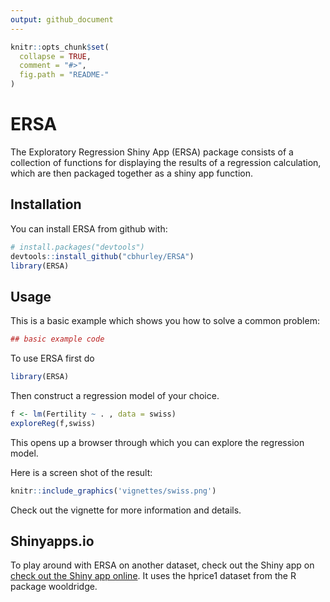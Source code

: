 ```yaml
---
output: github_document
---
```


<!-- README.md is generated from README.Rmd. Please edit that file -->

```r
knitr::opts_chunk$set(
  collapse = TRUE,
  comment = "#>",
  fig.path = "README-"
)
```

# ERSA

The Exploratory Regression Shiny App (ERSA) package consists of a collection of functions for displaying the
results of a regression calculation, which are then packaged together as a shiny app function.


## Installation

You can install ERSA from github with:

```r
# install.packages("devtools")
devtools::install_github("cbhurley/ERSA")
library(ERSA)
```

## Usage

This is a basic example which shows you how to solve a common problem:

```r
## basic example code
```

To use ERSA first do
```r
library(ERSA)
```
Then construct a regression model of your choice.
```r
f <- lm(Fertility ~ . , data = swiss)
exploreReg(f,swiss)
```
This opens up a browser through which you can explore the regression model.

Here is a screen shot of the result:

```r
knitr::include_graphics('vignettes/swiss.png')
```
   
Check out the vignette for more information and details.

## Shinyapps.io
To play around with ERSA on another dataset, check out the Shiny app on
[check out the Shiny app online](https://mustat.shinyapps.io/ERSAv1/).
 It uses the hprice1 dataset from the R package wooldridge.

